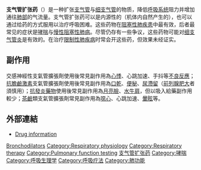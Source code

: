 {{medical}}
'''支气管扩张药'''（{{lang-en|bronchodilator}}）是一种扩张[[支气管|支气管]]与[[细支气管|细支气管]]的物质，降低[[呼吸系统|呼吸系统]]阻力并增加通往[[肺部|肺部]]的气流量。支气管扩张药可以是内源性的（机体内自然产生的），也可以通过给药的方式服用以治疗呼吸困难。这些药物在[[阻塞性肺疾患|阻塞性肺疾患]]中最有效，后者最常见的症状是[[哮喘|哮喘]]与[[慢性阻塞性肺病|慢性阻塞性肺病]]。尽管仍存有一些争议，这些药物可能对[[细支气管炎|细支气管炎]]是有效的。在治疗[[限制性肺疾病|限制性肺疾病]]时常会开这些药，但效果未经证实。

==副作用==

交感神經性支氣管擴張劑使用後常見副作用為[[心悸|心悸]]、心跳加速、手抖等[[不良反應|不良反應]]； [[抗膽鹼激素|抗膽鹼激素]]支氣管擴張劑使用後常見副作用為[[口乾|口乾]]、[[便秘|便秘]]、[[尿滯留|尿滯留]]（[[前列腺肥大|前列腺肥大]]者須慎用）；[[抗發炎藥物|抗發炎藥物]]使用後常見副作用為[[月亮臉|月亮臉]]、[[水牛肩|水牛肩]]，但以吸入給藥副作用較少；[[茶鹼|茶鹼]]類支氣管擴張劑常見副作用為[[噁心|噁心]]、心跳加速、[[暈眩|暈眩]]等。

==外部連結==
*[http://www.nlm.nih.gov/medlineplus/druginformation.html Drug information] {{Wayback|url=http://www.nlm.nih.gov/medlineplus/druginformation.html |date=20160704181611 }}


{{主要药物分类}}
{{Drugs for obstructive airway diseases}}
{{Respiratory physiology}}

[[Category:Bronchodilators|]]
[[Category:Respiratory_physiology|Category:Respiratory physiology]]
[[Category:Respiratory_therapy|Category:Respiratory therapy]]
[[Category:Pulmonary_function_testing|Category:Pulmonary function testing]]
[[Category:支气管扩张药|]]
[[Category:哮喘|Category:哮喘]]
[[Category:呼吸生理学|Category:呼吸生理学]]
[[Category:呼吸疗法|Category:呼吸疗法]]
[[Category:肺功能|Category:肺功能]]